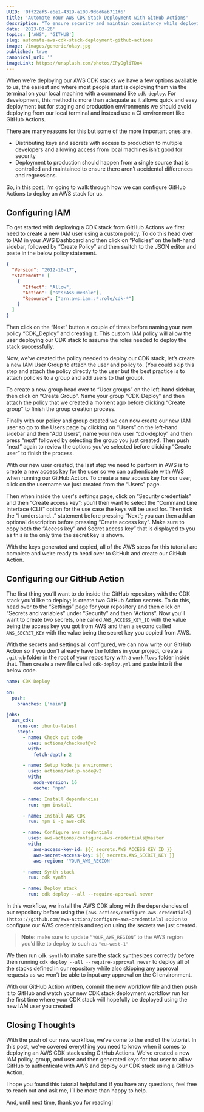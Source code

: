 ```yaml
---
UUID: '0ff22ef5-e6e1-4319-a100-9d6d6ab711f6'
title: 'Automate Your AWS CDK Stack Deployment with GitHub Actions'
description: "To ensure security and maintain consistency while deploying AWS CDK stacks, it's best to deploy them using a CI environment like GitHub Actions. Learn how to configure GitHub Actions for deploying CDK stacks in this tutorial."
date: '2023-03-26'
topics: ['AWS', 'GITHUB']
slug: automate-aws-cdk-stack-deployment-github-actions
image: /images/generic/okay.jpg
published: true
canonical_url: ''
imageLink: https://unsplash.com/photos/IPyGgliTDo4
---
```


When we’re deploying our AWS CDK stacks we have a few options available to us, the easiest and where most people start is deploying them via the terminal on your local machine with a command like `cdk deploy`. For development, this method is more than adequate as it allows quick and easy deployment but for staging and production environments we should avoid deploying from our local terminal and instead use a CI environment like GitHub Actions.

There are many reasons for this but some of the more important ones are.

- Distributing keys and secrets with access to production to multiple developers and allowing access from local machines isn’t good for security
- Deployment to production should happen from a single source that is controlled and maintained to ensure there aren’t accidental differences and regressions.

So, in this post, I’m going to walk through how we can configure GitHub Actions to deploy an AWS stack for us.

## Configuring IAM

To get started with deploying a CDK stack from GitHub Actions we first need to create a new IAM user using a custom policy. To do this head over to IAM in your AWS Dashboard and then click on “Policies” on the left-hand sidebar, followed by “Create Policy” and then switch to the JSON editor and paste in the below policy statement.

```json
{
  "Version": "2012-10-17",
  "Statement": [
    {
      "Effect": "Allow",
      "Action": ["sts:AssumeRole"],
      "Resource": ["arn:aws:iam::*:role/cdk-*"]
    }
  ]
}
```

Then click on the “Next” button a couple of times before naming your new policy “CDK_Deploy” and creating it. This custom IAM policy will allow the user deploying our CDK stack to assume the roles needed to deploy the stack successfully.

Now, we’ve created the policy needed to deploy our CDK stack, let’s create a new IAM User Group to attach the user and policy to. (You could skip this step and attach the policy directly to the user but the best practice is to attach policies to a group and add users to that group).

To create a new group head over to “User groups” on the left-hand sidebar, then click on “Create Group”. Name your group “CDK-Deploy” and then attach the policy that we created a moment ago before clicking “Create group” to finish the group creation process.

Finally with our policy and group created we can now create our new IAM user so go to the Users page by clicking on “Users” on the left-hand sidebar and then “Add Users”, name your new user “cdk-deploy” and then press “next” followed by selecting the group you just created. Then push “next” again to review the options you’ve selected before clicking “Create user” to finish the process.

With our new user created, the last step we need to perform in AWS is to create a new access key for the user so we can authenticate with AWS when running our GitHub Action. To create a new access key for our user, click on the username we just created from the “Users” page.

Then when inside the user's settings page, click on “Security credentials” and then “Create access key”; you’ll then want to select the “Command Line Interface (CLI)” option for the use case the keys will be used for. Then tick the “I understand…” statement before pressing “Next”; you can then add an optional description before pressing “Create access key”. Make sure to copy both the “Access key” and Secret access key” that is displayed to you as this is the only time the secret key is shown.

With the keys generated and copied, all of the AWS steps for this tutorial are complete and we’re ready to head over to GitHub and create our GitHub Action.

## Configuring our GitHub Action

The first thing you’ll want to do inside the GitHub repository with the CDK stack you’d like to deploy; is create two GitHub Action secrets. To do this, head over to the “Settings” page for your repository and then click on “Secrets and variables” under “Security” and then “Actions”. Now you’ll want to create two secrets, one called `AWS_ACCESS_KEY_ID` with the value being the access key you got from AWS and then a second called `AWS_SECRET_KEY` with the value being the secret key you copied from AWS.

With the secrets and settings all configured, we can now write our GitHub Action so if you don’t already have the folders in your project, create a `.github` folder in the root of your repository with a `workflows` folder inside that. Then create a new file called `cdk-deploy.yml` and paste into it the below code.

```yaml
name: CDK Deploy

on:
  push:
    branches: ['main']

jobs:
  aws_cdk:
    runs-on: ubuntu-latest
    steps:
      - name: Check out code
        uses: actions/checkout@v2
        with:
          fetch-depth: 2

      - name: Setup Node.js environment
        uses: actions/setup-node@v2
        with:
          node-version: 16
          cache: 'npm'

      - name: Install dependencies
        run: npm install

      - name: Install AWS CDK
        run: npm i -g aws-cdk

      - name: Configure aws credentials
        uses: aws-actions/configure-aws-credentials@master
        with:
          aws-access-key-id: ${{ secrets.AWS_ACCESS_KEY_ID }}
          aws-secret-access-key: ${{ secrets.AWS_SECRET_KEY }}
          aws-region: 'YOUR_AWS_REGION'

      - name: Synth stack
        run: cdk synth

      - name: Deploy stack
        run: cdk deploy --all --require-approval never
```

In this workflow, we install the AWS CDK along with the dependencies of our repository before using the `[aws-actions/configure-aws-credentials](https://github.com/aws-actions/configure-aws-credentials)` action to configure our AWS credentials and region using the secrets we just created.

> **Note:** make sure to update `“YOUR_AWS_REGION”` to the AWS region you’d like to deploy to such as `"eu-west-1"`

We then run `cdk synth` to make sure the stack synthesizes correctly before then running `cdk deploy --all --require-approval never` to deploy all of the stacks defined in our repository while also skipping any approval requests as we won’t be able to input any approval on the CI environment.

With our GitHub Action written, commit the new workflow file and then push it to GitHub and watch your new CDK stack deployment workflow run for the first time where your CDK stack will hopefully be deployed using the new IAM user you created!

## Closing Thoughts

With the push of our new workflow, we’ve come to the end of the tutorial. In this post, we’ve covered everything you need to know when it comes to deploying an AWS CDK stack using GitHub Actions. We’ve created a new IAM policy, group, and user and then generated keys for that user to allow GitHub to authenticate with AWS and deploy our CDK stack using a GitHub Action.

I hope you found this tutorial helpful and if you have any questions, feel free to reach out and ask me, I’ll be more than happy to help.

And, until next time, thank you for reading!
